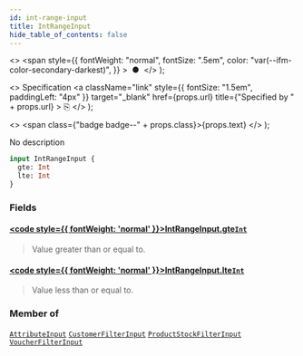 ```yaml
---
id: int-range-input
title: IntRangeInput
hide_table_of_contents: false
---
```


  <>
    <span
      style={{
        fontWeight: "normal",
        fontSize: ".5em",
        color: "var(--ifm-color-secondary-darkest)",
      }}
    >
      &nbsp;●&nbsp;
    </span>
  </>
);

  <>
    Specification
    <a
      className="link"
      style={{ fontSize: "1.5em", paddingLeft: "4px" }}
      target="\_blank"
      href={props.url}
      title={"Specified by " + props.url}
    >
      ⎘
    </a>
  </>
);

  <>
    <span class={"badge badge--" + props.class}>{props.text}</span>
  </>
);

No description

```graphql
input IntRangeInput {
  gte: Int
  lte: Int
}
```

### Fields

#### [<code style={{ fontWeight: 'normal' }}>IntRangeInput.<b>gte</b></code>](#)<Bullet />[`Int`](../../../developer/api-reference/scalars/int) <Badge class="secondary" text="scalar"/>

> Value greater than or equal to.

#### [<code style={{ fontWeight: 'normal' }}>IntRangeInput.<b>lte</b></code>](#)<Bullet />[`Int`](../../../developer/api-reference/scalars/int) <Badge class="secondary" text="scalar"/>

> Value less than or equal to.

### Member of

[`AttributeInput`](../../../developer/api-reference/inputs/attribute-input) <Badge class="secondary" text="input"/><Bullet />[`CustomerFilterInput`](../../../developer/api-reference/inputs/customer-filter-input) <Badge class="secondary" text="input"/><Bullet />[`ProductStockFilterInput`](../../../developer/api-reference/inputs/product-stock-filter-input) <Badge class="secondary" text="input"/><Bullet />[`VoucherFilterInput`](../../../developer/api-reference/inputs/voucher-filter-input) <Badge class="secondary" text="input"/>
